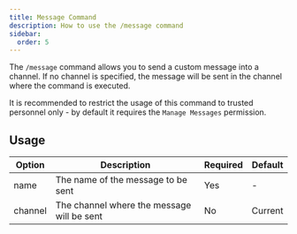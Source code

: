```yaml
---
title: Message Command
description: How to use the /message command
sidebar:
  order: 5
---
```


The `/message` command allows you to send a custom message into a channel. If no channel is specified, the message will be sent in the channel where the command is executed.

It is recommended to restrict the usage of this command to trusted personnel only - by default it requires the `Manage Messages` permission.

## Usage

| Option  | Description                                | Required | Default |
| ------- | ------------------------------------------ | -------- | ------- |
| name    | The name of the message to be sent         | Yes      | -       |
| channel | The channel where the message will be sent | No       | Current |


<LinkCard
  title="Custom Messages"
  description="Learn how to create and manage custom messages"
  href="/dashboard/messages"
/>
